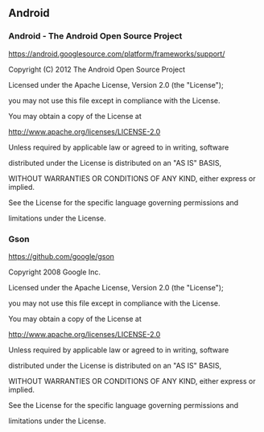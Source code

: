 ## Android

### Android - The Android Open Source Project

https://android.googlesource.com/platform/frameworks/support/

Copyright (C) 2012 The Android Open Source Project

Licensed under the Apache License, Version 2.0 (the "License");

you may not use this file except in compliance with the License.

You may obtain a copy of the License at

http://www.apache.org/licenses/LICENSE-2.0

Unless required by applicable law or agreed to in writing, software

distributed under the License is distributed on an "AS IS" BASIS,

WITHOUT WARRANTIES OR CONDITIONS OF ANY KIND, either express or implied.

See the License for the specific language governing permissions and

limitations under the License.

### Gson

https://github.com/google/gson

Copyright 2008 Google Inc.

Licensed under the Apache License, Version 2.0 (the "License");

you may not use this file except in compliance with the License.

You may obtain a copy of the License at

http://www.apache.org/licenses/LICENSE-2.0

Unless required by applicable law or agreed to in writing, software

distributed under the License is distributed on an "AS IS" BASIS,

WITHOUT WARRANTIES OR CONDITIONS OF ANY KIND, either express or implied.

See the License for the specific language governing permissions and

limitations under the License.
